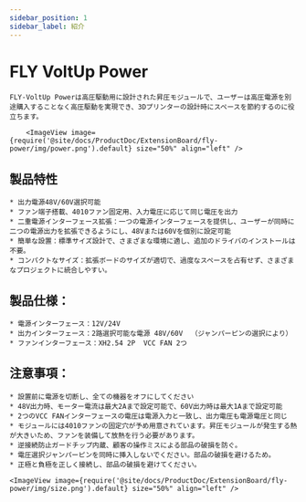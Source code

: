 ```yaml
---
sidebar_position: 1
sidebar_label: 紹介
---
```




# FLY VoltUp Power

    FLY-VoltUp Powerは高圧駆動用に設計された昇圧モジュールで、ユーザーは高圧電源を別途購入することなく高圧駆動を実現でき、3Dプリンターの設計時にスペースを節約するのに役立ちます。

        <ImageView image={require('@site/docs/ProductDoc/ExtensionBoard/fly-power/img/power.png').default} size="50%" align="left" />


## 製品特性

    * 出力電源48V/60V選択可能
    * ファン端子搭載、4010ファン固定用、入力電圧に応じて同じ電圧を出力
    * 二重電源インターフェース拡張：一つの電源インターフェースを提供し、ユーザーが同時に二つの電源出力を拡張できるようにし、48Vまたは60Vを個別に設定可能
    * 簡単な設置：標準サイズ設計で、さまざまな環境に適し、追加のドライバのインストールは不要。
    * コンパクトなサイズ：拡張ボードのサイズが適切で、過度なスペースを占有せず、さまざまなプロジェクトに統合しやすい。

## 製品仕様：

    * 電源インターフェース：12V/24V
    * 出力インターフェース：2路選択可能な電源 48V/60V  （ジャンパーピンの選択により）
    * ファンインターフェース：XH2.54 2P  VCC FAN 2つ


## 注意事項：

    * 設置前に電源を切断し、全ての機器をオフにしてください
    * 48V出力時、モーター電流は最大2Aまで設定可能で、60V出力時は最大1Aまで設定可能
    * 2つのVCC FANインターフェースの電圧は電源入力と一致し、出力電圧も電源電圧と同じ
    * モジュールには4010ファンの固定穴が予め用意されています。昇圧モジュールが発生する熱が大きいため、ファンを装備して放熱を行う必要があります。
    * 逆接続防止ガードチップ内蔵、顧客の操作ミスによる部品の破損を防ぐ。
    * 電圧選択ジャンパーピンを同時に挿入しないでください。部品の破損を避けるため。
    * 正極と負極を正しく接続し、部品の破損を避けてください。

    <ImageView image={require('@site/docs/ProductDoc/ExtensionBoard/fly-power/img/size.png').default} size="50%" align="left" />